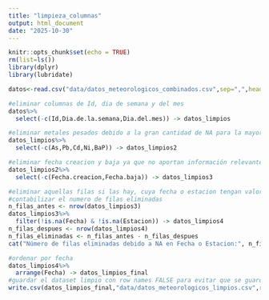 ```yaml
---
title: "limpieza_columnas"
output: html_document
date: "2025-10-30"
---
```


```r
knitr::opts_chunk$set(echo = TRUE)
rm(list=ls())
library(dplyr)
library(lubridate)
```

```r
datos<-read.csv("data/datos_meteorologicos_combinados.csv",sep=",",header=TRUE)

#eliminar columnas de Id, dia de semana y del mes
datos%>%
  select(-c(Id,Dia.de.la.semana,Dia.del.mes)) -> datos_limpios

#eliminar metales pesados debido a la gran cantidad de NA para la mayoría de años y a su no consideración para calcular el índice de calidad del aire
datos_limpios%>%
  select(-c(As,Pb,Cd,Ni,BaP)) -> datos_limpios2

#eliminar fecha creacion y baja ya que no aportan información relevante para el análisis
datos_limpios2%>%
  select(-c(Fecha.creacion,Fecha.baja)) -> datos_limpios3

#eliminar aquellas filas si las hay, cuya fecha o estacion tengan valor NA ya que no sabremos qué día o estación corresponde
#contabilizar el numero de filas eliminadas 
n_filas_antes <- nrow(datos_limpios3)
datos_limpios3%>%
  filter(!is.na(Fecha) & !is.na(Estacion)) -> datos_limpios4
n_filas_despues <- nrow(datos_limpios4)
n_filas_eliminadas <- n_filas_antes - n_filas_despues
cat("Número de filas eliminadas debido a NA en Fecha o Estacion:", n_filas_eliminadas, "\n")

#ordenar por fecha
datos_limpios4%>%
  arrange(Fecha) -> datos_limpios_final
#guardar el dataset limpio con row names FALSE para evitar que se guarde una columna extra con los índices
write.csv(datos_limpios_final,"data/datos_meteorologicos_limpios.csv",row.names=FALSE)
```


